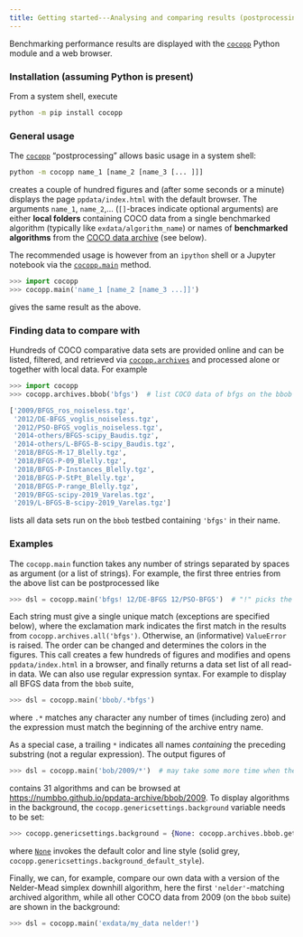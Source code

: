 ```yaml
---
title: Getting started---Analysing and comparing results (postprocessing)
---
```


Benchmarking performance results are displayed with the [`cocopp`](https://pypi.org/project/cocopp) Python module and a web browser.

### Installation (assuming Python is present)
From a system shell, execute

```sh
python -m pip install cocopp
```

### General usage
The [`cocopp`](https://pypi.org/project/cocopp) "postprocessing" allows basic usage in a system shell:

```sh
python -m cocopp name_1 [name_2 [name_3 [... ]]]
```

creates a couple of hundred figures and (after some seconds or a minute) displays the page `ppdata/index.html` with the default browser.
The arguments `name_1`, `name_2`,... (`[]`-braces indicate optional arguments) are either **local folders** containing COCO data from a single benchmarked algorithm (typically like `exdata/algorithm_name`) or names of **benchmarked algorithms** from the [COCO data archive](https://numbbo.github.io/data-archive) (see below).

The recommended usage is however from an `ipython` shell or a Jupyter notebook via the [`cocopp.main`](https://numbbo.github.io/gforge/apidocs-cocopp/cocopp.rungeneric.html#main) method.

```python
>>> import cocopp
>>> cocopp.main('name_1 [name_2 [name_3 ...]]')
```
gives the same result as the above.

### Finding data to compare with
Hundreds of COCO comparative data sets are provided online and can be listed, filtered, and retrieved via [`cocopp.archives`](https://numbbo.github.io/gforge/apidocs-cocopp/cocopp.archiving.OfficialArchives.html) and processed alone or together with local data.
For example

```python
>>> import cocopp
>>> cocopp.archives.bbob('bfgs')  # list COCO data of bfgs on the bbob suite

['2009/BFGS_ros_noiseless.tgz',
 '2012/DE-BFGS_voglis_noiseless.tgz',
 '2012/PSO-BFGS_voglis_noiseless.tgz',
 '2014-others/BFGS-scipy_Baudis.tgz',
 '2014-others/L-BFGS-B-scipy_Baudis.tgz',
 '2018/BFGS-M-17_Blelly.tgz',
 '2018/BFGS-P-09_Blelly.tgz',
 '2018/BFGS-P-Instances_Blelly.tgz',
 '2018/BFGS-P-StPt_Blelly.tgz',
 '2018/BFGS-P-range_Blelly.tgz',
 '2019/BFGS-scipy-2019_Varelas.tgz',
 '2019/L-BFGS-B-scipy-2019_Varelas.tgz']
 ```

lists all data sets run on the `bbob` testbed containing `'bfgs'` in their name.

### Examples

The `cocopp.main` function takes any number of strings separated by spaces as argument (or a list of strings).
For example, the first three entries from the above list can be postprocessed like

```python
>>> dsl = cocopp.main('bfgs! 12/DE-BFGS 12/PSO-BFGS')  # "!" picks the first match only
```

Each string must give a single unique match (exceptions are specified below),
where the exclamation mark indicates the first match in the results from `cocopp.archives.all('bfgs')`.
Otherwise, an (informative) `ValueError` is raised.
The order can be changed and determines the colors in the figures.
This call creates a few hundreds of figures and modifies and opens `ppdata/index.html` in a browser, and finally returns a data set list of all read-in data.
We can also use regular expression syntax.
For example to display all BFGS data from the `bbob` suite,

```python
>>> dsl = cocopp.main('bbob/.*bfgs')
```

where `.*` matches any character any number of times (including zero) and the expression must match the beginning of the archive entry name.

As a special case, a trailing `*` indicates all names _containing_ the preceding substring (not a regular expression).
The output figures of

```python
>>> dsl = cocopp.main('bob/2009/*')  # may take some more time when these data are downloaded
```

contains 31 algorithms and can be browsed at [https://numbbo.github.io/ppdata-archive/bbob/2009](https://numbbo.github.io/ppdata-archive/bbob/2009).
To display algorithms in the background, the `cocopp.genericsettings.background` variable needs to be set:

```python
>>> cocopp.genericsettings.background = {None: cocopp.archives.bbob.get_extended('2009/*')}  # may take some time when these data are downloaded
```
where [`None`](http://docs.python.org/library/constants.html#None) invokes the default color and line style (solid grey, `cocopp.genericsettings.background_default_style`).

Finally, we can, for example, compare our own data with a version of the Nelder-Mead simplex downhill algorithm, here the first `'nelder'`-matching archived algorithm, while all other COCO data from 2009 (on the `bbob` suite) are shown in the background:

```python
>>> dsl = cocopp.main('exdata/my_data nelder!')
```

